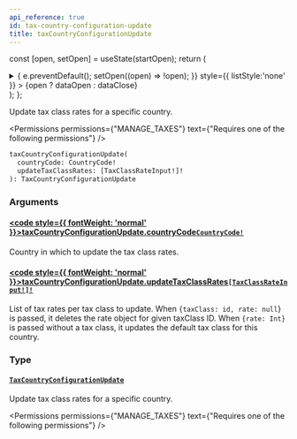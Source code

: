 ```yaml
---
api_reference: true
id: tax-country-configuration-update
title: taxCountryConfigurationUpdate
---
```






const [open, setOpen] = useState(startOpen);
return (
<details {...(open ? { open: true } : {})} className="details" style={{ border:'none', boxShadow:'none', background:'var(--ifm-background-color)' }}>
<summary
onClick={(e) => {
e.preventDefault();
setOpen((open) => !open);
}}
style={{ listStyle:'none' }} >
{open ? dataOpen : dataClose}
</summary>
{open && children}
</details>
);
};

Update tax class rates for a specific country.


<Permissions permissions={"MANAGE_TAXES"} text={"Requires one of the following permissions"} />


```graphql
taxCountryConfigurationUpdate(
  countryCode: CountryCode!
  updateTaxClassRates: [TaxClassRateInput!]!
): TaxCountryConfigurationUpdate
```

### Arguments

#### [<code style={{ fontWeight: 'normal' }}>taxCountryConfigurationUpdate.<b>countryCode</b></code>](#)<Bullet />[`CountryCode!`](../../../api-reference/miscellaneous/enums/country-code.mdx) <Badge class="badge badge--secondary" text="non-null"/> <Badge class="badge badge--secondary" text="enum"/> <Badge class="badge badge--secondary" text="miscellaneous"/>

Country in which to update the tax class rates.

#### [<code style={{ fontWeight: 'normal' }}>taxCountryConfigurationUpdate.<b>updateTaxClassRates</b></code>](#)<Bullet />[`[TaxClassRateInput!]!`](../../../api-reference/taxes/inputs/tax-class-rate-input.mdx) <Badge class="badge badge--secondary" text="non-null"/> <Badge class="badge badge--secondary" text="input"/> <Badge class="badge badge--secondary" text="taxes"/>

List of tax rates per tax class to update. When `{taxClass: id, rate: null`} is passed, it deletes the rate object for given taxClass ID. When `{rate: Int}` is passed without a tax class, it updates the default tax class for this country.

### Type

#### [`TaxCountryConfigurationUpdate`](../../../api-reference/taxes/objects/tax-country-configuration-update.mdx) <Badge class="badge badge--secondary" text="object"/> <Badge class="badge badge--secondary" text="taxes"/>

Update tax class rates for a specific country.


<Permissions permissions={"MANAGE_TAXES"} text={"Requires one of the following permissions"} />



